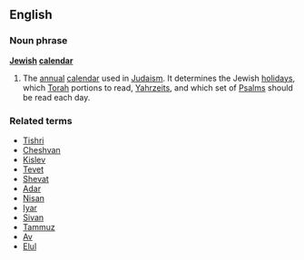 ==English==
===Noun phrase===
'''[[Jewish]] [[calendar]]'''
{{wikipediapar|Hebrew calendar}}
# The [[annual]] [[calendar]] used in [[Judaism]]. It determines the Jewish [[holiday]]s, which [[Torah]] portions to read, [[Yahrzeit]]s, and which set of [[Psalms]] should be read each day.
===Related terms===
*[[Tishri]]
*[[Cheshvan]]
*[[Kislev]]
*[[Tevet]]
*[[Shevat]]
*[[Adar]]
*[[Nisan]]
*[[Iyar]]
*[[Sivan]]
*[[Tammuz]]
*[[Av]]
*[[Elul]]
